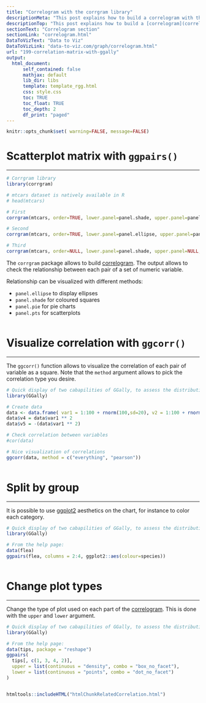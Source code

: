 ```yaml
---
title: "Correlogram with the corrgram library"
descriptionMeta: "This post explains how to build a correlogram with the corrgram R package. It provides several reproducible examples with explanation and R code."
descriptionTop: "This post explains how to build a [correlogram](correlogram.html) with the `corrgram` R package. It provides several reproducible examples with explanation and `R` code."
sectionText: "Correlogram section"
sectionLink: "correlogram.html"
DataToVizText: "Data to Viz"
DataToVizLink: "data-to-viz.com/graph/correlogram.html"
url: "199-correlation-matrix-with-ggally"
output:
  html_document:
      self_contained: false    
      mathjax: default
      lib_dir: libs
      template: template_rgg.html
      css: style.css
      toc: TRUE
      toc_float: TRUE
      toc_depth: 2
      df_print: "paged"
---
```



```r
knitr::opts_chunk$set( warning=FALSE, message=FALSE)
```

<div class="container">




# Scatterplot matrix with `ggpairs()`
***

```r
# Corrgram library
library(corrgram)

# mtcars dataset is natively available in R
# head(mtcars)

# First
corrgram(mtcars, order=TRUE, lower.panel=panel.shade, upper.panel=panel.pie, text.panel=panel.txt, main="Car Milage Data in PC2/PC1 Order") 

# Second
corrgram(mtcars, order=TRUE, lower.panel=panel.ellipse, upper.panel=panel.pts, text.panel=panel.txt, diag.panel=panel.minmax, main="Car Milage Data in PC2/PC1 Order") 

# Third
corrgram(mtcars, order=NULL, lower.panel=panel.shade, upper.panel=NULL, text.panel=panel.txt, main="Car Milage Data (unsorted)")
```


The `corrgram` package allows to build [correlogram](correlogram.html). The output allows to check the relationship between each pair of a set of numeric variable.

Relationship can be visualized with different methods:

- `panel.ellipse` to display ellipses
- `panel.shade` for coloured squares
- `panel.pie` for pie charts
- `panel.pts` for scatterplots

```r
```











# Visualize correlation with `ggcorr()`
***

<div class = "row">

<div class = "col-md-6  col-sm-12 align-self-center">

The `ggcorr()` function allows to visualize the correlation of each pair of variable as a square. Note that the `method` argument allows to pick the correlation type you desire.

</div>


<div class = "col-md-6  col-sm-12">

```r
# Quick display of two cabapilities of GGally, to assess the distribution and correlation of variables
library(GGally)

# Create data
data <- data.frame( var1 = 1:100 + rnorm(100,sd=20), v2 = 1:100 + rnorm(100,sd=27), v3 = rep(1, 100) + rnorm(100, sd = 1))
data$v4 = data$var1 ** 2
data$v5 = -(data$var1 ** 2)

# Check correlation between variables
#cor(data)

# Nice visualization of correlations
ggcorr(data, method = c("everything", "pearson"))
```
</div>
</div>



```r
```








# Split by group {#category}
***

<div class = "row">

<div class = "col-md-6  col-sm-12 align-self-center">

It is possible to use [ggplot2](ggplot2.html) aesthetics on the chart, for instance to color each category.
</div>


<div class = "col-md-6  col-sm-12">

```r
# Quick display of two cabapilities of GGally, to assess the distribution and correlation of variables
library(GGally)

# From the help page:
data(flea)
ggpairs(flea, columns = 2:4, ggplot2::aes(colour=species))
```
</div>
</div>



```r
```








# Change plot types
***

<div class = "row">

<div class = "col-md-6  col-sm-12 align-self-center">

Change the type of plot used on each part of the [correlogram](correlogram.html). This is done with the `upper` and `lower` argument.</div>


<div class = "col-md-6  col-sm-12">

```r
# Quick display of two cabapilities of GGally, to assess the distribution and correlation of variables
library(GGally)

# From the help page:
data(tips, package = "reshape")
ggpairs(
  tips[, c(1, 3, 4, 2)],
  upper = list(continuous = "density", combo = "box_no_facet"),
  lower = list(continuous = "points", combo = "dot_no_facet")
)
```
</div>
</div>



```r
```








<!-- Close container -->
</div>




```r
htmltools::includeHTML("htmlChunkRelatedCorrelation.html")
```
